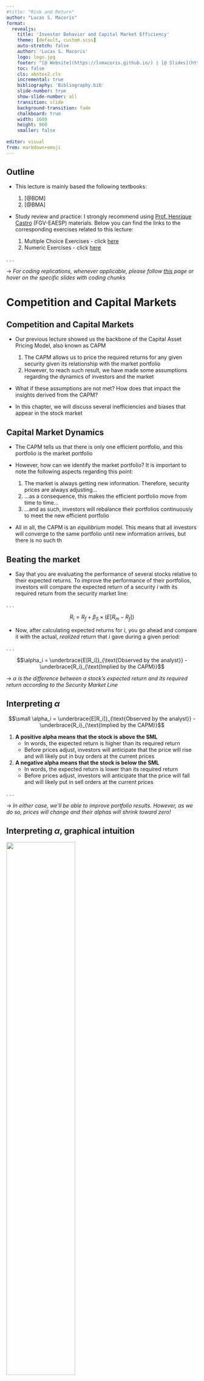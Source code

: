 ```yaml
---
#title: "Risk and Return"
author: "Lucas S. Macoris"
format:
  revealjs:
    title: 'Investor Behavior and Capital Market Efficiency'
    theme: [default, custom.scss]
    auto-stretch: false
    author: 'Lucas S. Macoris'
    logo: logo.jpg
    footer: "[@ Website](https://lsmacoris.github.io/) | [@ Slides](https://lsmacoris.github.io/lectures) | [@ Office-hour appointments](https://calendly.com/lucas-macoris-fgv/appointment-lsm)"
    toc: false
    cls: abntex2.cls
    incremental: true
    bibliography: 'Bibliography.bib'
    slide-number: true
    show-slide-number: all
    transition: slide
    background-transition: fade
    chalkboard: true
    width: 1600
    height: 900
    smaller: false
    
editor: visual
from: markdown+emoji
---
```


## Outline

-   This lecture is mainly based the following textbooks:

    1.  [@BDM]
    2.  [@BMA]

-   Study review and practice: I strongly recommend using [Prof. Henrique Castro](https://henriquemartins.net/) (FGV-EAESP) materials. Below you can find the links to the corresponding exercises related to this lecture:

    1.  Multiple Choice Exercises - click [here](https://henriquemartins.net/teaching/financial_strategy/p5tf.html)
    2.  Numeric Exercises - click [here](https://henriquemartins.net/teaching/financial_strategy/p5num.html)

. . .

$\rightarrow$ *For coding replications, whenever applicable, please follow [this](https://lsmacoris.github.io/lectures/fin-strat.html) page or hover on the specific slides with coding chunks*

# Competition and Capital Markets

## Competition and Capital Markets

-   Our previous lecture showed us the backbone of the [Capital Asset Pricing Model]{.blue}, also known as [CAPM]{.blue}

    1.  The [CAPM]{.blue} allows us to price the required returns for any given security given its relationship with the market portfolio
    2.  However, to reach such result, we have made some assumptions regarding the dynamics of investors and the market

-   What if these assumptions are not met? How does that impact the insights derived from the [CAPM]{.blue}?

-   In this chapter, we will discuss several inefficiencies and biases that appear in the stock market

## Capital Market Dynamics

-   The [CAPM]{.blue} tells us that there is only one efficient portfolio, and this portfolio is the [market]{.blue} portfolio

-   However, how can we identify the market portfolio? It is important to note the following aspects regarding this point:

    1.  The market is always getting new information. Therefore, security prices are always adjusting...
    2.  ...as a consequence, this makes the efficient portfolio move from time to time...
    3.  ...and as such, investors will rebalance their portfolios continuously to meet the new efficient portfolio

-   All in all, the [CAPM]{.blue} is an *equilibrium* model. This means that all investors will converge to the same portfolio until new information arrives, but there is no such th

## Beating the market

-   Say that you are evaluating the performance of several stocks relative to their expected returns. To improve the performance of their portfolios, investors will compare the expected return of a security $i$ with its required return from the security market line:

. . .

$$R_i = R_f + \beta_S \times (E[R_m - R_f])$$

-   Now, after calculating expected returns for $i$, you go ahead and compare it with the actual, *realized* return that $i$ gave during a given period:

. . .

$$\alpha_i = \underbrace{E[R_i]}_{\text{Observed by the analyst}} - \underbrace{R_i}_{\text{Implied by the CAPM}}$$

$\rightarrow$ $\alpha$ *is the difference between a stock’s expected return and its required return according to the Security Market Line*

## Interpreting $\alpha$

$$\small \alpha_i = \underbrace{E[R_i]}_{\text{Observed by the analyst}} - \underbrace{R_i}_{\text{Implied by the CAPM}}$$

1.  **A [positive]{.green} alpha means that the stock is [above]{.green} the SML**
    -   In words, the expected return is [higher]{.green} than its required return
    -   Before prices adjust, investors will anticipate that the price will [rise]{.green} and will likely put in buy orders at the current prices
2.  **A [negative]{.negative} alpha means that the stock is [below]{.red} the SML**
    -   In words, the expected return is [lower]{.green} than its required return
    -   Before prices adjust, investors will anticipate that the price will [fall]{.red} and will likely put in sell orders at the current prices

. . .

$\rightarrow$ *In either case, we'll be able to improve portfolio results. However, as we do so, prices will change and their alphas will shrink toward zero!*

## Interpreting $\alpha$, graphical intuition

![](Images/F1.png){fig-align="center" width="60%"}

## Beating the Market and Market competition

-   Let's analyze what happens in the previous figure:

    1.  Stocks [above]{.green} the SML are [cheap]{.green}, so the prices should [rise]{.green} ([positive]{.green} alpha)
    2.  Stocks [below]{.red} the SML are [expensive]{.red}, so the prices should [drop]{.red} ([negative]{.red} alpha)

-   Because of that, we say that the [CAPM]{.blue} is also a competitive market in equilibrium:

    1.  Investors trying to *"beat the market"* are always looking for stocks with positive alpha (Walmart and Nike) to buy
    2.  Once they buy them, the prices rise, making the stocks once again on the security market line

-   There is a competition in the market and that competition brings efficiency to the CAPM! Note that such competition may be so intense that prices move before any investor can actually trade at the old prices, so no investor can profit from the news

# Information & Rational Expectations

## Information & Rational Expectactions, theory

-   In the CAPM world, investors should hold the market portfolio combined with $R_f$. Why? Recall that we have assumed that investors had homogeneous expectations (*Assumption #3*). However, for the CAPM to hold, we only need a *Rational Expectations Hypothesis*:

    1.  All investors correctly interpret and use their own information, as well as information that can be inferred from market prices or the trades of others
    2.  Regardless of how much information an investor has access to, he/she can guarantee a zero [$\alpha$]{.blue} by holding the market portfolio

-   **Therefore, the market portfolio can be inefficient only if a significant number of investors:**

    1.  Misinterpret information and believe they are earning a positive alpha when they are actually earning a negative alpha, or
    2.  Care about aspects of their portfolios other than expected return and volatility, and so are willing to hold inefficient portfolios (in terms of risk and return) of securities

## Information & Rational Expectations, practice

-   In the real world, what usually happens is that *informed* investors (*i.e*, those that have more attention, such as security analysts, professional traders, fund managers etc) get the information and trade faster than *naive* investors

-   This unbalance of information makes the market *not fully efficient* sometimes (especially when new information arrives)

    1.  If all investors had the same information, when new information arrives, the prices wouuld adjust right away, often without trade
    2.  As some investors have (or process) the information faster than others, the market portfolio may not reflect the the efficient one

# The Behavior of Individual Investors

## The Behavior of Individual Investors

-   If there is something that may put the market portfolio away from the efficient portfolio, it has to do with how investors make decisions around their portfolios
-   In this subsection, we discuss several biases that individual investors have when building their personal portfolio
-   Some of these individual biases included, but are not limited, to:

1.  Familiarity bias
2.  Relative Wealth Concerns
3.  Overconfidence
4.  Sensation Seeking

## Individual Bias #1: Underdiversification bias

-   By appropriately diversifying their portfolios, investors can reduce risk without reducing their expected return. In that sense, diversification is a *“free lunch”* that all investors should take advantage of

-   One bias that appears in many countries is the [underdiversification]{.blue} bias. In other words, there is much evidence that individual investors fail to diversify their portfolios adequately

-   Some potential explanations for the underdiversification bias are:

    1.  [Familiarity Bias]{.blue}: investors favor investments in companies with which they are familiar

    2.  [Relative Wealth Concerns]{.blue}: investors care more about the performance of their portfolios relative to their peers

## Individual Bias #2: Excessive Trading and Overconfidence

-   According to the CAPM, investors should hold risk-free assets in combination with the market portfolio of all risky securities

-   Because the market portfolio is a *value-weighted* portfolio, it is also a passive portfolio in the sense that an investor does not need to trade frequently to maintain it

-   Empirical evidence shows that individual investors often trade *beyond* what is predicted by the CAPM. Some reasons may include:

    1.  [Overconfidence Bias]{.blue}: like sports fans, investors believe they can pick winners and losers when, in fact, they cannot; this leads them to trade too much! Furthermore, men tend to be more overconfident than women, with more trading and lower returns
    2.  [Sensation Seeking]{.blue}: an individual’s desire for novel and intense risk-taking experiences

-   By the simple fact that naive investors trade too often, they should get lower returns due to trading costs (brokerage costs, fees, etc)

## Biases and the CAPM

-   If investors do not hold the market portfolio, does it mean that CAPM is not a good model?

    1.  If individuals depart from the CAPM in [random]{.blue} ways, then these departures will tend to *cancel out*
    2.  These naive investors might only be trading erratically, thus not really affecting the market

-   This should not put us far from what is predicted by the CAPM: if investors are just departing from the the market porfolio in random ways, [it should still be the efficient portfolio]{.blue}...

-   ...if that is true, under which circumstances the CAPM implication that the market portfolio is efficient [fail]{.red}?

1.  If investors depart from the market portfolio in a [consistent]{.blue} and [predictable]{.blue} manner, imparting systematic uncertainty into prices
2.  For investors’ trades to be correlated in this way, they must share a common motivation, which we'll refer to as a *"systematic bias"*

## Systematic Trading Biases

-   For the behavior of individual investors to impact market prices, and thus create a profitable opportunity for more sophisticated investors, there must be [predictable]{.blue}, [systematic]{.blue} patterns in the types of errors individual investors make

-   Much of these biases are studied within a relatively new field of *behavioral economics* (and *behavioral finance*)

-   As we'll see in the upcoming slides, there are some predictable, systematic patterns in the types of errors individual investors make and that would create a profit opportunity for sophisticated investors that include, but are not limited, to:

1.  Disposition Effect
2.  Investor attention, Mood, and Experience
3.  Herd Behavior

## Systematic Bias #1: Disposition Effect

-   An investor holds on to stocks that have lost their value and sell stocks that have risen in value since the time of purchase
    1.  Suggests a reluctance to *“admit a mistake”* by taking the loss, which is more common in non-sophisticated investors
    2.  This behavioral tendency to sell winners and hang on to losers is costly from a tax perspective: as capital gains are taxed only when the asset is sold, it is optimal for tax purposes to postpone taxable gains by continuing to hold profitable investments
-   Hanging on to losers and selling winners might make sense if investors forecast that the losing stocks would ultimately *“bounce back”* and outperform the winners going forward.
-   While investors may in fact have this belief, it does not appear to be justified in practice, as "losing stocks" continue to underperform the "winner stocks" that were sold

. . .

$\rightarrow$ *See [Thinking, Fast and Slow](https://www.amazon.com/Thinking-Fast-Slow-Daniel-Kahneman/dp/0374533555), by Daniel Kahneman*

## Systematic Bias #2: Attention-grabbing stories and mood

-   Individual investors generally are not full-time traders. As a result, they have limited time and attention to spend on their investment decisions, and so may be influenced by attention grabbing news stories or other events

-   Studies show that individuals are more likely to buy stocks that have recently been in the news, engaged in advertising, experienced exceptionally high trading volume, or have had extreme returns

-   A recent study from Brazil shows that living in a small city close to a firm's local store more than doubles the likelihood of an individual picking its stock to day-trade - see [here](https://papers.ssrn.com/sol3/papers.cfm?abstract_id=4054018)

-   Furthermore, there also seems to be the case that investors *mood* is a relevant driver:

    1.  Sunshine generally has a positive effect on mood, and studies have found that stock returns tend to be higher when it is a sunny day at the location of the stock exchange
    2.  People who grew up and lived during a time of high stock returns are more likely to invest in stocks than are people who experienced times when stocks performed poorly

## Systematic Bias #3: Herd Behavior

-   Thus far, we have considered common factors that might lead to correlated trading behavior by investors, such as psychological biases that affected all investors

-   But what if investors are actually trying to mimic each other's behavior (*"keeping up with the joneses"*)?

-   We call *herd behavior* a situation When investors make similar trading errors because they are actively trying to follow each other’s behavior

    1.  Non-sophisticated investors might believe others have superior information that they can take advantage of by copying their trades
    2.  Due to relative wealth concerns, individuals choose to herd in order to avoid the risk of underperforming their peers

## Implications of Systematic Behavioral Biases

-   If non-sophisticated individual investors are engaging in strategies that earn [negative]{.red} alphas, it may be possible for more sophisticated investors to take advantage of this behavior and earn [positive]{.green} alphas at their expense

-   What is surprising, however, is that these mistakes persist even though they may be economically costly and there is a relatively easy way to avoid them: [buying and holding the market portfolio]{.blue}!

-   Regardless of why individual investors choose not to protect themselves by holding the market portfolio, the fact that they don’t has an important implication for the CAPM: when individual investors make mistakes, sophisticated investors may earn a positive return at the expense of the non-sophisticated ones!

# The Efficiency of the Market Portfolio

## The Efficiency of the Market Portfolio

-   When individual investors make mistakes, can sophisticated investors easily profit at their expense? In other words, are these biases systematic and pervasive enough so that sophisticated investors can profit from them?

-   In order for sophisticated investors to profit from investor mistakes, two conditions must hold:

    1.  The mistakes must be sufficiently pervasive and persistent to affect stock prices - they need to push prices so that the non-zero $\alpha$ opportunities become apparent
    2.  There must be limited competition to exploit these non-zero alpha opportunities - if competition is competition is too intense, these opportunities will be quickly eliminated before any trader can take advantage of them in a significant way

-   In what follows, we'll see some potential evidence that individual or professional investors can outperform the market without taking on additional risk

## Trading on News: takeover announcements

-   A natural place to look for profitable trading opportunities is in reaction to big news announcements or analysts’ recommendations: if enough other investors are not paying attention, perhaps one can profit from these public sources of information

-   For example, investors can try to profit from [takeover offers (Mergers and Acquisitions)]{.blue}:

    1.  Typically, the offer has for a significant premium to the target’s current stock price
    2.  While the target’s stock price typically jumps on the announcement, *it often does not jump completely to the offer price*
    3.  As a result, a reasonable trading strategy would be to [buy]{.green} at the announcement and [sell]{.red} after during the effective takeover

-   However, there is uncertainty regarding i) if the deal will actually occur; and ii) conditional on occurring, if it will be at the previous offer price

-   Predict whether the firm would ultimately be acquired, we could earn profits trading on that information

## Trading on News: takeover announcements, illustration

![](Images/F3.png){fig-align="center" width="65%"}

## Trading on News: Stock Recommendations

-   You may have heard about *Jim Cramer*, from *Mad Money*, or other *"stockpicker"* social influencers covering financial markets. Do investors profit from following recommendations from these influencers? Evidence shows that:

    1.  [In the case where there is news about the stock that is being recommended]{.blue}, it appears that the stock price correctly reflects this information the next day, and stays flat (relative to the market) subsequently

    2.  [On the other hand, for the stocks that have been recommended, but without relevant news]{.blue}, there appears to be a significant jump in the stock price the next day, but the stock price then tends to fall relative to the market over the next several weeks

-   These "losing stocks" tended to be smaller, suggesting that individual investors who buy these stocks based on Cramer's recommendation pushed the price too high

-   So why don't we bet against Jim Cramer? As a matter of fact, someone did - see [here](https://finance.yahoo.com/news/inverse-jim-cramer-etf-shuttered-140000106.html)

## Mad Money Jim Cramer effect

![](Images/F4.png){fig-align="center" width="70%"}

## Mad Money Jim Cramer effect

{{< video https://www.youtube.com/watch?v=b1HVnWin6O4 width="1250" height="750">}}

## Performance of fund managers

-   After these disappointing evidence, *you decide not to try actively beating the market* - the best you can do is to hire someone that is a more informed investor than you. Will this strategy pay out? Empirical evidence shows that:

    1.  The average mutual fund manager can generate value (before computing trading costs and fees, *i.e.*, *"gross alpha"*)
    2.  The median mutual fund manager, on the other hand, destroys value
    3.  Only a small portion of managers are skilled enough to add value, according to this reference, in terms of *net alpha*

-   Because individual investors pay fees to fund managers, the *net alpha* is [negative]{.red} - you should be better-off by putting your money on a passively-managed fund!

-   That is, on average, fund managers (*"active"* strategies) do not provide value after fees, comparing to index funds (*"passive strategies"*)

## Performance of fund managers, continued

-   If fund managers are high-skilled investors, why they have a hard time adding value?

-   One reason why it might be difficult to add value is because there is a trap of liquidity:

    1.  If a manager is perceived as skilled, the deposits will grow, making harder to find above-average investment opportunities - that is why you see a lot of closed-end funds
    2.  Performance would converge to the mean, at best

-   At the end of the day, the market is competitive and people profit following the theoretical predictions

    1.  Skilled managers are recompensated for their skills. They capture the economic rents associated with their skills
    2.  Investors are not recompensated for the skills of the managers they select - in the end, they derive little benefit, because this superior performance is captured by the manager in the form of fees

## The Efficiency of the Market Portfolio: between winners and losers

-   We saw a series of potential biases that appear in real financial markets and how they can impact investor behavior

-   To what it concerns us, we should ask yourselves: **is this changing the [CAPM]{.blue} prediction?** As it stands, the evidence seems to support the CAPM prediction that investors should still hold the [market]{.blue} portfolio!

-   All in all, beating the market should requires special skills or lower trading costs, which uninformed, individual investors don't have

# Style-Based Techniques & efficiency

## Style-Based Techniques & efficiency

-   In the previous section, we discussed potential biases that individual investors might have

-   All in all, they all point to the fact that sophistication plays a role:

    1.  More sophisticated investors should be less prone to individual and systematic biases (in theory, at least)
    2.  As a consequence, uninformed, low-skilled investors would be better-off if they simply hold the market portfolio

-   In particular, many fund managers distinguish their trading strategies based on the types of stocks they tend to hold; specifically, small versus large stocks, and value versus growth stocks

-   In what follows, we will consider these alternative investment styles, and see whether some strategies have generated higher returns historically than the CAPM predicts

## Size Effect

-   **Idea**: [small]{.green} market capitalization stocks have historically earned higher average returns than the market portfolio, even after accounting for their higher betas. A way to analyze this is to split stocks each year into [10 portfolios]{.blue} by ranking them based on their [market capitalizations]{.blue}:

    1.  The [first]{.blue} portfolio had the [10% smallest]{.blue} stocks in terms of market capitalization
    2.  The [second]{.blue} portfolio had the [20% smallest]{.blue} stocks; and so on, until...
    3.  The tenth portfolio had the [10% biggest]{.blue} stocks in terms of market capitalization

. . .

**Calculating the monthly excess returns and the beta of each decile portfolio, we see that:**

1. Portfolios with higher betas yield higher future returns (as expected)
2. Most portfolios plot above the security market ($\alpha>0$) The smallest deciles exhibit the most extreme effect. Although there is discussion around *why* we see these positive alphas arise, see [@BDM] for an illustrative example (*Risk and the Market Value of Equity*)


## Book-to-Market Ratio

- As with *Size*, a similar rationale could be applied to stocks that have higher levels of *market-value of Equity* *vis-a-vis* their historical values (*book value of Equity*)

- **Idea**: [small]{.green} market capitalization stocks have historically earned higher average returns than the market portfolio, even after accounting for their higher betas

  1. High book-to-market stocks have historically earned higher average returns than low book-to-market stocks
  2. Stocks with high book-to-market ratios are *value* stocks, and those with low book-to-market ratios are *growth* stocks

- As before, *value* stocks tend to present positive $\alpha$

## Momentum

- Do past returns explain future performance? Ideally, that shouldn't be the case, but...

- **Idea:** rank stocks each month by their *realized* returns over the prior 6–12 months. They found that the best-performing stocks had *positive* alphas over the next 3–12 months:

    1.  This evidence goes against the CAPM: When the market portfolio is efficient, past returns should not predict alphas
    2.  As an investor, you could [buy]{.green} stocks that have had past high returns and ([short]{.red}) sell stocks that have had past low returns
    
. . .

$\rightarrow$ *Click [here](https://brindexes.shinyapps.io/backtester-app/) for an application that simulates a momentum-based strategy for U.S. stocks*

-   All in all, these three factors (*Size*, *Book-to-Market*, and *Momentun*) are widely famous as the three [Fama-French factors]{.blue}

## What if $\alpha$ is consistently different from zero?

-   Let's go back to our $\alpha$ definition for a given stock $i$:

. . .

$$
\alpha_i = E[R_i] - R_i
$$

-   As we discussed, if you assume that [CAPM]{.blue} is the correct model to explain expected returns, competition in financial markets should make $\alpha \rightarrow 0$ in equilibrium:
    1.  Stocks [above]{.green} the SML are [cheap]{.green}, so the prices should [rise]{.green} ([positive]{.green} alpha).
    2.  Stocks [below]{.red} the SML are [expensive]{.red}, so the prices should [drop]{.red} ([negative]{.red} alpha).

- However, over the years since the discovery of the CAPM, it has become increasingly clear that forming portfolios based on *market capitalization*, *book-to-market* ratios, and *past returns*, investors can construct trading strategies that have a positive alpha

- **Why**? There can be [two]{.blue} reasons why  [positive-alpha]{.green} strategies exist in a persistent way

## Why $\alpha$ is consistently different from zero?

. . .

**Reason #1: Investors are systematically ignoring positive-NPV investment opportunities:**

- The CAPM correctly computes required risk premiums, but investors are [ignoring]{.blue} opportunities to earn extra returns without bearing any extra risk
- That could happen either because they are [unaware]{.blue} of them or because the [costs]{.blue} to implement the strategies are larger than the NPV of undertaking them

. . .

$\rightarrow$ *This explanation goes straight to the hypotheses outlined by the CAPM!*

- According to the CAPM, the only way a positive-NPV opportunity can persist in a market is if some barrier to entry restricts competition. Nowadays, this hypothesis seems [unlikely]{.red}:

  1. Information required to form the portfolios is readily available;
  2. Trading costs are decreasing


## Why $\alpha$ is consistently different from zero? Continued

**Reason #2: The positive-alpha trading strategies contain risk that investors are unwilling to bear but the CAPM does not capture:**

1. A stock’s beta with the market portfolio does not adequately measure a stock’s systematic risk

2. Because of that, the CAPM does not correctly compute the risk premium as it leaves out important risk factors that investors care about!

- In other words way, the profits (positive alphas) from the trading strategy are really returns for bearing risk that investors are averse to but the CAPM does not capture

- As a consequence, the market portfolio is not efficient. The next slide discuss some reasons why the market portfolio might not be the efficient one

## Potential explanations

-   Some reasons of why positive-alpha strategies can persist can be inherently tied to the assumptions tied out to the [CAPM]{.blue} definition:

    1.  [Proxy error]{.blue}: we might be not using a good proxy for the market portfolio

    2.  [Behavioral biases]{.blue}: we have made assumptions on investor behavior, but it might be the case that non-sophisticated investors find hard do approximate their portfolio to the market portfolio

    3.  [Alternative Risk Preferences and Non-Tradable Wealth:]{.blue}: we assumed that investor would always seek for the best risk $\times$ return combination. However, investors may stick with inefficient portfolios because they care about risk characteristics other than the volatility of their traded portfolio. For instance, they prefer to not be exposed to the sector they work in or to specific industries (*i.e.*, ESG-based decisions)

# Multifactor Models of Risk

## Multifactor Models of Risk

-   We previously defined that the required return for any given security $i$ should follow:

. . .

$$
E[R_i] = R_f + \beta_i^P \times (E[R_P - R_f])
$$

1.  At first, we were *agnostic* on what $P$ should stand for
2.  When we introduced the [CAPM]{.blue}, we claimed that $\small P=M$ - *i.e*, the efficient portfolio is the market portfolio
3.  However, we saw several real-world frictions that might yield us the uncomfortable outcome that market portfolio *is not efficient*!

. . .

$\rightarrow$ *When the market portfolio is not efficient, we have to find a method to identify an efficient portfolio before we can use the above equation!*

## Multifactor Models of Risk

-   When we introduced the CAPM, we implicitly assumed that there was a single portfolio (or *"factor"*) that represented the efficient portfolio: the market (a *"single factor"* portfolio)
-   However, it is not actually necessary to identify the efficient portfolio itself, as long as you identify a collection of portfolios from which the efficient portfolio can be constructed

-   A [Multi-Factor Model]{.blue} is a pricing model that uses more than one portfolio (*"factors"*) to *approximate* the efficient portfolio:

. . .

$$
\small E[R_i] = R_f + \beta_i^{\text{F1}} \times \underbrace{(E[R_{\text{F1}} - R_f])}_{\text{Excess return for Factor 1}}+ \beta_i^{\text{F2}} \times \underbrace{(E[R_{\text{F2}} - R_f])}_{\text{Excess return for Factor 2}}+...+\beta_i^{\text{Fn}} \times \underbrace{(E[R_{\text{Fn}} - R_f])}_{\text{Excess return for Factor n}}
$$

- Each $\beta_i^{n}$ here is called a [factor beta]{.blue}: like the CAPM, it is the expected % change in the excess return of a security for a 1% change in the excess return of that factor portfolio, holding everything else constant

## Multifactor Models of Risk, continued

- The previous equation showed that that we can write the risk premium of any marketable security as the sum of the risk premium of each factor multiplied by the sensitivity of the stock with that factor:

  1. [Single-factor:]{.blue} We use an presumably efficient portfolio, it will *alone* capture all systematic risk (for example, the CAPM)
  2. [Multifactor:]{.blue} If we use multiple portfolios as factors, then *together* these factors will capture all systematic risk - this is also known as the *Arbitrage Pricing Theory (APT)*

- Multifactor models allow investors to break the risk premium down into different risk factors:
  1. As they might not be equally averse to the different factors, multifactor models allows investors to *tailor* their risk exposure
  2. This idea of tailoring risk exposures based on common risk factors has become increasingly known amongst practitioners as a [smart beta]{.blue} strategy - click [here](https://institutional.fidelity.com/app/item/RD_13569_45080/factor-etfs.html) for an extensive list of factor ETFs from *Fidelity*

## Which factors (portfolios) to use?

- If investors can tailor their risk exposure to specific risk factors, then the next question is: [which risk factors an investor should be exposed to]{.blue}? Some examples:

  1. [Market Strategy]{.blue}: the most straightforward example is to expose to the market itself, like the CAPM did. Even if the market portfolio is not efficient, it still captures many components of systematic risk
  
  2. [Market Capitalization Strategy]{.blue}: a trading strategy that each year buys portfolio S (small stocks) and finances this position by short selling portfolio B (big stocks) has produced positive risk-adjusted returns historically. This is called a  *small-minus-big* *(SMB)* portfolio
  
  3. [Book-to-Market Strategy]{.blue}: a trading strategy that each year buys a portfolio of *growth* stocks and finances it by selling *value* stocks. This is called a *high-minus-low* *(HML)*) portfolio
  
  4. [Past Returns Strategy]{.blue}: a portfolio that goes long the top past-return stocks (1 year) and short the bottom ones. The resulting self-financing portfolio is known as the prior one-year momentum (PR1YR) portfolio 
  

## Example: Fama-French-Carhart (FFC):

- A direct application of the previous slide is the [Fama-French-Carhart (FFC)]{.blue} portfolio, which aggregates all the risk factors discussed before:

. . .

$$\small E[R_i] = R_f + \beta_s^m \times \underbrace{(E[R_m]− R_f)}_{\text{Market}}  + \beta_s^{SMB} \times \underbrace{E[R_{SMB}]}_{\text{Size}} + \beta_s^{HML} \times \underbrace{E[R_{HML}]}_{\text{Market Cap.}} + \beta_s^{Mon} \times \underbrace{E[R_{Mom}]}_{\text{Past Returns}} $$

1. Note that we can price the required returns for a given security $i$ according to its exposure (the $\beta$'s) to each of the factor portfolios
2. Before, we claimed using the CAPM that only the first factor should drive required returns (*i.e.*, the market)
3. Now, our measure for the efficient portfolio is to say that investors also care about *other* risk factors, and because of that, the exposure of a given security needs to take that into account when estimating the required returns!

## Fama-French-Carhart portfolio returns

![](Images/F5.png){fig-align='center'}

- These are the returns for investing in each portfolio
- If the investment that you are trying to estimate the required returns is exposed to these portfolios, we then use these estimates with the estimates $\beta$'s to get to the expected return

## Multifactor Models of Risk, example

- You are considering making an investment in a project in the fast food industry. You determine that the project has the same level of non-diversifiable risk as investing in McDonald’s stock. Determine the cost of capital by using the FFC factor specification assuming a monthly risk-free rate of 0.20\% and the factor returns from the previous slide.

. . .

| **Factor** 	| **Beta** 	|
|:----------:	|:--------:	|
|  _Market_  	|   0.72   	|
|    _SMB_   	|   -0.6   	|
|    _HML_   	|   0.14   	|
|   _PR1YR_  	|   0.09   	|

## Multifactor Models of Risk, example

- Using the FFC specification:

. . .

$$
\small \underbrace{0.2}_{\text{Risk-free}}\%+\underbrace{(0.68\%-0.2\%)}_{\text{Market Excess Return}}\times{0.72}+\underbrace{(0.2\%)}_{SMB}\times{-0.6}+\underbrace{(0.35\%)}_{HML}\times{0.14}+\underbrace{(0.64\%)}_{PR1YR}\times{0.09}=0.68\%
$$

- In annual terms (no compoundind), this is approximately $\small 0.68\% \times 12=8.16\%$

- As a comparison, a standard CAPM regression over the same time period leads to an estimated market beta of $\small 0.58$ for McDonald’s —the market $\beta$ differs from the estimate of 0.72 above because we are using only a single factor in the CAPM regression

- Using the CAPM would have given us an estimated annual required return of $\small (0.2\%+0.58\times0.68\%)\times12=7.1\%$


## Methods Used in Practice

- Given the evidence [against]{.red} and [in favor of]{.green} the CAPM and market efficiency, is the CAPM used in real-world applications?

- According to Financial Managers:

  1. A survey of CFOs found that 73.5% of the firms used the CAPM to calculate the cost of capital
  2. 40% used historical average returns
  3. 16% used the dividend discount model
  4  Larger firms were more likely to use the CAPM than were smaller firms

- According to investors: Investors

  1. In a recent study of the different risk models examined, investor behaviorwas found to be most consistent with the CAPM.
  2. The idea of this study is that by observing which investments investors rush into, it is possible to infer the risk model they are using


## Practice



::: callout-important
Practice using the following links:

1.  [Multiple-choice Questions](https://henriquemartins.net/teaching/financial_strategy/p5tf.html){preview-link="true"}
2.  [Numeric Questions](https://henriquemartins.net/teaching/financial_strategy/p5num.html){preview-link="true"}
:::

## References
